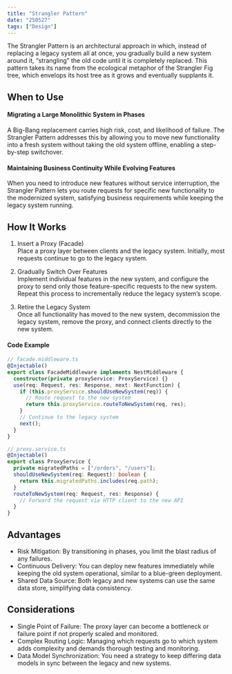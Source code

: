 ```yaml
---
title: "Strangler Pattern"
date: "250527"
tags: ["Design"]
---
```


The Strangler Pattern is an architectural approach in which, instead of replacing a legacy system all at once, you gradually build a new system around it, “strangling” the old code until it is completely replaced. This pattern takes its name from the ecological metaphor of the Strangler Fig tree, which envelops its host tree as it grows and eventually supplants it.

## When to Use

#### Migrating a Large Monolithic System in Phases

A Big-Bang replacement carries high risk, cost, and likelihood of failure. The Strangler Pattern addresses this by allowing you to move new functionality into a fresh system without taking the old system offline, enabling a step-by-step switchover.

#### Maintaining Business Continuity While Evolving Features

When you need to introduce new features without service interruption, the Strangler Pattern lets you route requests for specific new functionality to the modernized system, satisfying business requirements while keeping the legacy system running.

## How It Works

1. Insert a Proxy (Facade)  
   Place a proxy layer between clients and the legacy system. Initially, most requests continue to go to the legacy system.

2. Gradually Switch Over Features  
   Implement individual features in the new system, and configure the proxy to send only those feature-specific requests to the new system. Repeat this process to incrementally reduce the legacy system’s scope.

3. Retire the Legacy System  
   Once all functionality has moved to the new system, decommission the legacy system, remove the proxy, and connect clients directly to the new system.

#### Code Example

```typescript
// facade.middleware.ts
@Injectable()
export class FacadeMiddleware implements NestMiddleware {
  constructor(private proxyService: ProxyService) {}
  use(req: Request, res: Response, next: NextFunction) {
    if (this.proxyService.shouldUseNewSystem(req)) {
      // Route request to the new system
      return this.proxyService.routeToNewSystem(req, res);
    }
    // Continue to the legacy system
    next();
  }
}
```

```typescript
// proxy.service.ts
@Injectable()
export class ProxyService {
  private migratedPaths = ["/orders", "/users"];
  shouldUseNewSystem(req: Request): boolean {
    return this.migratedPaths.includes(req.path);
  }
  routeToNewSystem(req: Request, res: Response) {
    // Forward the request via HTTP client to the new API
  }
}
```

## Advantages

- Risk Mitigation: By transitioning in phases, you limit the blast radius of any failures.
- Continuous Delivery: You can deploy new features immediately while keeping the old system operational, similar to a blue-green deployment.
- Shared Data Source: Both legacy and new systems can use the same data store, simplifying data consistency.

## Considerations

- Single Point of Failure: The proxy layer can become a bottleneck or failure point if not properly scaled and monitored.
- Complex Routing Logic: Managing which requests go to which system adds complexity and demands thorough testing and monitoring.
- Data Model Synchronization: You need a strategy to keep differing data models in sync between the legacy and new systems.
